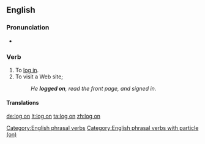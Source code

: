 {{also|logon|logön|log-on}}
==English==

===Pronunciation===
* {{audio|en-uk-logon.ogg|Audio (UK)|lang=en}}

===Verb===
{{en-verb|logs on|logging on|logged on|logged on}}

# To [[log in]].
# To visit a Web site; {{non-gloss definition|1=construed with {{m|en|to}}.}}
#: ''He '''logged on''', read the front page, and signed in.''

====Translations====
{{trans-see|log in}}

[[Category:English phrasal verbs]]
[[Category:English phrasal verbs with particle (on)]]

[[de:log on]]
[[lt:log on]]
[[ta:log on]]
[[zh:log on]]